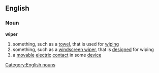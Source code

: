==English==
===Noun===
'''wiper'''
#something, such as a [[towel]], that is used for [[wiping]]
#something, such as a [[windscreen wiper]], that is [[designed]] for wiping
#a [[movable]] [[electric]] [[contact]] in some [[device]]
[[Category:English nouns]]